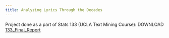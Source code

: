 ```yaml
---
title: Analyzing Lyrics Through the Decades
---
```


Project done as a part of Stats 133 (UCLA Text Mining Course):
DOWNLOAD [133_Final_Report](/133_Report.pdf)
